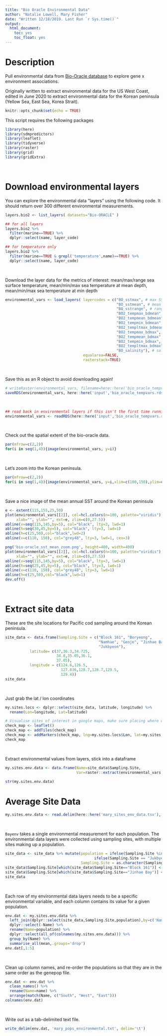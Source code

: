 ```yaml
---
title: "Bio Oracle Environmental Data"
author: "Natalie Lowell, Mary Fisher"
date: "Written 12/18/2019. Last Run `r Sys.time()`"
output: 
  html_document:
    toc: yes
    toc_float: yes
---
```


# Description

Pull environmental data from [Bio-Oracle database](http://www.bio-oracle.org/) to explore gene x environment associations.

Originally written to extract environmental data for the US West Coast, edited in June 2020 to extract environmental data for the Korean peninsula (Yellow Sea, East Sea, Korea Strait).


```r
knitr::opts_chunk$set(echo = TRUE)
```


This script requires the following packages
```r
library(here)
library(sdmpredictors)
library(leaflet)
library(tidyverse)
library(raster)
library(grid)
library(gridExtra)
```
<br>

# Download environmental layers 

You can explore the environmental data "layers" using the following code. It should return over 300 different environmental measurements.
```r
layers.bio2 <- list_layers( datasets="Bio-ORACLE" )

## for all layers
layers.bio2 %>% 
  filter(marine==TRUE) %>% 
  dplyr::select(name, layer_code)

## for temperature only
layers.bio2 %>% 
  filter(marine==TRUE & grepl('temperature',name)==TRUE) %>% 
  dplyr::select(name, layer_code)
```
<br>

Download the layer data for the metrics of interest: mean/max/range sea surface temperature, mean/min/max sea temperature at mean depth, mean/min/max sea temperature at min depth
```r
environmental_vars <- load_layers( layercodes = c("BO_sstmax", # max SST
                                                  "BO_sstmean", # mean SST
                                                  "BO_sstrange", # range SST
                                                  "BO2_tempmax_bdmean", # mean depth
                                                  "BO2_tempmean_bdmean",
                                                  "BO2_tempmin_bdmean", 
                                                  "BO2_templtmax_bdmean", #long-term
                                                  "BO2_tempmax_bdmax", # max depth
                                                  "BO2_tempmean_bdmax",
                                                  "BO2_tempmin_bdmax",
                                                  "BO2_templtmax_bdmax", #long-term
                                                  "BO_salinity"), # salinity
                                   equalarea=FALSE, 
                                   rasterstack=TRUE)
```
<br>

Save this as an R object to avoid downloading again!
```r
# writeRaster(environmental_vars, filename=here::here('bio_oracle_tempvars.tif'), options="INTERLEAVE=BAND", overwrite=TRUE)
saveRDS(environmental_vars, here::here('input','bio_oracle_tempvars.rds'))
```
<br>

```r
## read back in environmental layers if this isn't the first time running the script
environmental_vars <- readRDS(here::here('input','bio_oracle_tempvars.rds'))
```
<br>

Check out the spatial extent of the bio-oracle data.
```r
par(mfrow=c(2,2))
for(i in seq(1,4)){image(environmental_vars, y=i)}
```
<br>

Let's zoom into the Korean peninsula.
```r
par(mfrow=c(2,2))
for(i in seq(1,4)){image(environmental_vars, y=i,xlim=c(100,150),ylim=c(25,55))}
```
<br>

Save a nice image of the mean annual SST around the Korean peninsula
```r
e <- extent(115,155,25,50)
plot(environmental_vars[[2]], col=hcl.colors(n=100, palette="viridis"),
     xlab="", ylab="", ext=e, zlim=c(0,27.5))
abline(v=seq(115,145,by=5), col="black", lty=3, lwd=1)
abline(h=seq(30,45,by=5), col="black", lty=3, lwd=1)
abline(h=c(25,50),col="black",lwd=2)
abline(v=c(110, 150), col="grey48", lty=3, lwd=1, cex=3)

png('bio-oracle_sst_mean_zoom.png', height=400, width=400)
plot(environmental_vars[[2]], col=hcl.colors(n=100, palette="viridis"),
     xlab="", ylab="", ext=e, zlim=c(0,27.5))
abline(v=seq(115,145,by=5), col="black", lty=3, lwd=1)
abline(h=seq(25,45,by=5), col="black", lty=3, lwd=1)
abline(v=c(110, 150), col="grey48", lty=3, lwd=1)
abline(h=c(25,50),col="black",lwd=1)
dev.off()
```
<br>


# Extract site data

These are the site locations for Pacific cod sampling around the Korean peninsula.
```r
site_data <- data.frame(Sampling.Site = c("Block 161", "Boryeong", 
                                          "Namhae", "Geoje", "Jinhae Bay", "Pohang", 
                                          "Jukbyeon"),
           latitude= c(37,36.3,34.725,
                       34.8,35.05,36.1,
                       37.05),
           longitude = c(124.6,126.5,
                         127.836,128.7,128.7,129.5,
                         129.4))
site_data
```
<br>

Just grab the lat / lon coordinates
```r
my.sites.locs <- dplyr::select(site_data, latitude, longitude) %>%
  rename(Lon=longitude, Lat=latitude)

# Visualise sites of interest in google maps, make sure placing where we think we are
check_map <- leaflet()
check_map <- addTiles(check_map)
check_map <- addMarkers(check_map, lng=my.sites.locs$Lon, lat=my.sites.locs$Lat)
check_map
```
<br>


Extract environmental values from layers, stick into a dataframe
```r
my.sites.env.data <- data.frame(Name=site_data$Sampling.Site,
                                Var=raster::extract(environmental_vars, my.sites.locs))

str(my.sites.env.data)
```


# Average Site Data

```r
my.sites.env.data <- read.delim(here::here('mary_sites_env_data.tsv'), sep=" ")
```
<br>


`Bayenv` takes a single environmental measurement for each population. The environmental data layers were collected using sampling sites, with multiple sites making up a population. 
```r
site_data <- site_data %>% mutate(population = ifelse(Sampling.Site %in% c("Block 161","Boryeong"), "West",
                                        ifelse(Sampling.Site == "Jukbyeon", "East", "South")),
                                  Sampling.Site = as.character(Sampling.Site))
site_data$Sampling.Site[which(site_data$Sampling.Site=="Block 161")] <- "Block161"
site_data$Sampling.Site[which(site_data$Sampling.Site=="Jinhae Bay")] <- "JinhaeBay"
site_data
```
<br>

Each row of my environmental data layers needs to be a specific environmental variable, and each column contains its value for a given population. 
```r
env.dat <- my.sites.env.data %>%
  left_join(dplyr::select(site_data,Sampling.Site,population),by=c('Name'='Sampling.Site')) %>%
  dplyr::select(-Name) %>%
  rename(Name=population) %>%
  dplyr::select(all_of(colnames(my.sites.env.data))) %>%
  group_by(Name) %>%
  summarise_all(mean,.groups='drop')
env.dat[,1:5]
```
<br>

Clean up column names, and re-order the populations so that they are in the same order as the genepop file.
```r
env.dat <- env.dat %>%
  clean_names() %>%
  rename(Name=name) %>%
  arrange(match(Name, c("South", "West", "East")))
colnames(env.dat)
```
<br>

Write out as a tab-delimited text file.
```r
write_delim(env.dat, 'mary_pops_environmental.txt', delim='\t')
```
<br>